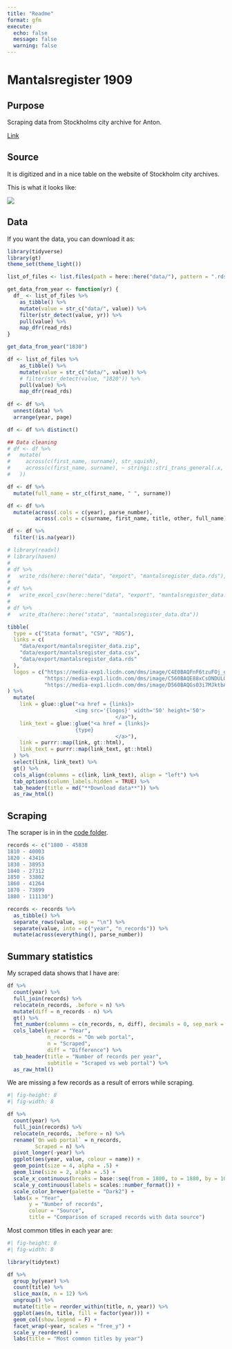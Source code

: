 ```yaml
---
title: "Readme"
format: gfm
execute: 
  echo: false
  message: false
  warning: false
---
```


# Mantalsregister 1909

## Purpose

Scraping data from Stockholms city archive for Anton.

[Link](https://sok.stadsarkivet.stockholm.se/Databas/mantalsregister-1909/Sok?sidindex=0)

## Source

It is digitized and in a nice table on the website of Stockholm city archives.

This is what it looks like:

![](images/table.PNG)

## Data

If you want the data, you can download it as:

```r
library(tidyverse)
library(gt)
theme_set(theme_light())

list_of_files <- list.files(path = here::here("data/"), pattern = ".rds")

get_data_from_year <- function(yr) {
  df_ <- list_of_files %>%
    as_tibble() %>%
    mutate(value = str_c("data/", value)) %>%
    filter(str_detect(value, yr)) %>%
    pull(value) %>%
    map_dfr(read_rds)
}

get_data_from_year("1830")

df <- list_of_files %>%
    as_tibble() %>%
    mutate(value = str_c("data/", value)) %>%
    # filter(str_detect(value, "1820")) %>%
    pull(value) %>% 
    map_dfr(read_rds) 
  
df <- df %>% 
  unnest(data) %>% 
  arrange(year, page)

df <- df %>% distinct()

## Data cleaning
# df <- df %>%
#   mutate(
#     across(c(first_name, surname), str_squish),
#     across(c(first_name, surname), ~ stringi::stri_trans_general(.x, "latin-ascii")
#   ))

df <- df %>%
  mutate(full_name = str_c(first_name, " ", surname))

df <- df %>% 
  mutate(across(.cols = c(year), parse_number),
         across(.cols = c(surname, first_name, title, other, full_name), .fns = ~ str_squish(.x)))

df <- df %>% 
  filter(!is.na(year))

# library(readxl)
# library(haven)
# 
# df %>%
#   write_rds(here::here("data", "export", "mantalsregister_data.rds"), compress = "gz")
# 
# df %>%
#   write_excel_csv(here::here("data", "export", "mantalsregister_data.csv"))
# 
# df %>%
#   write_dta(here::here("stata", "mantalsregister_data.dta"))

tibble(
  type = c("Stata format", "CSV", "RDS"),
  links = c(
    "data/export/mantalsregister_data.zip",
    "data/export/mantalsregister_data.csv",
    "data/export/mantalsregister_data.rds"
  ),
  logos = c("https://media-exp1.licdn.com/dms/image/C4E0BAQFnF6tzuFOj_g/company-logo_200_200/0/1646154438464?e=1676505600&v=beta&t=0f_MZo2gRhZPYjZFdIxKhlwWXY9POvxxsX8pEdW4rew",
            "https://media-exp1.licdn.com/dms/image/C560BAQE88xCsONDULQ/company-logo_200_200/0/1618231291419?e=1675900800&v=beta&t=4yTnjTZWTDb0i3FMOEYEml9jCQx0uwRcg3d3lwWnOQs",
            "https://media-exp1.licdn.com/dms/image/D560BAQGs03i7MJktbA/company-logo_200_200/0/1667394380149?e=1675900800&v=beta&t=O13s7K1oJzqEwl7iMIgQ-6XVn1wWKBBHhks_66akejw")
) %>%
  mutate(
    link = glue::glue("<a href = {links}>
                      <img src='{logos}' width='50' height='50'>
                                   </a>"),
    link_text = glue::glue("<a href = {links}>
                      {type}
                                   </a>"),
    link = purrr::map(link, gt::html),
    link_text = purrr::map(link_text, gt::html)
  ) %>%
  select(link, link_text) %>%
  gt() %>%
  cols_align(columns = c(link, link_text), align = "left") %>% 
  tab_options(column_labels.hidden = TRUE) %>% 
  tab_header(title = md("**Download data**")) %>% 
  as_raw_html()
```


## Scraping

The scraper is in in the [code folder](code/03-scraper.qmd).

```r

records <- c("1800 - 45838
1810 - 40003
1820 - 43416
1830 - 38953
1840 - 27312
1850 - 33802
1860 - 41264
1870 - 73899
1880 - 111130")

records <- records %>%
  as_tibble() %>%
  separate_rows(value, sep = "\n") %>%
  separate(value, into = c("year", "n_records")) %>%
  mutate(across(everything(), parse_number))

```


## Summary statistics

My scraped data shows that I have are:

```r
df %>% 
  count(year) %>% 
  full_join(records) %>% 
  relocate(n_records, .before = n) %>% 
  mutate(diff = n_records - n) %>% 
  gt() %>% 
  fmt_number(columns = c(n_records, n, diff), decimals = 0, sep_mark = " ") %>% 
  cols_label(year = "Year",
             n_records = "On web portal",
             n = "Scraped",
             diff = "Difference") %>% 
  tab_header(title = "Number of records per year", 
             subtitle = "Scraped vs web portal") %>% 
  as_raw_html()
```

We are missing a few records as a result of errors while scraping.

```r
#| fig-height: 8
#| fig-width: 8

df %>% 
  count(year) %>% 
  full_join(records) %>% 
  relocate(n_records, .before = n) %>% 
  rename(`On web portal` = n_records,
         Scraped = n) %>% 
  pivot_longer(-year) %>% 
  ggplot(aes(year, value, colour = name)) +
  geom_point(size = 4, alpha = .5) +
  geom_line(size = 2, alpha = .5) +
  scale_x_continuous(breaks = base::seq(from = 1800, to = 1880, by = 10)) +
  scale_y_continuous(labels = scales::number_format()) +
  scale_color_brewer(palette = "Dark2") +
  labs(x = "Year",
       y = "Number of records",
       colour = "Source",
       title = "Comparison of scraped records with data source")
```

Most common titles in each year are:

```r
#| fig-height: 8
#| fig-width: 8

library(tidytext)

df %>%
  group_by(year) %>%
  count(title) %>%
  slice_max(n, n = 12) %>%
  ungroup() %>%
  mutate(title = reorder_within(title, n, year)) %>%
  ggplot(aes(n, title, fill = factor(year))) +
  geom_col(show.legend = F) +
  facet_wrap(~year, scales = "free_y") +
  scale_y_reordered() +
  labs(title = "Most common titles by year")

```


